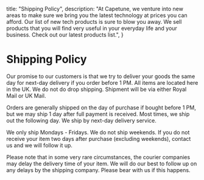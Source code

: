   title: "Shipping Policy",
  description:
    "At Capetune, we venture into new areas to make sure we bring you the latest technology at prices you can afford. Our list of new tech products is sure to blow you away. We sell products that you will find very useful in your everyday life and your business. Check out our latest products list.",
}


# Shipping Policy

Our promise to our customers is that we try to deliver your goods the same day for next-day delivery if you order before 1 PM. All items are located here in the UK. We do not do drop shipping. Shipment will be via either Royal Mail or UK Mail.

Orders are generally shipped on the day of purchase if bought before 1 PM, but we may ship 1 day after full payment is received.  Most times, we ship out the following day. We ship by next-day delivery service.

We only ship Mondays - Fridays. We do not ship weekends. If you do not receive your item two days after purchase (excluding weekends), contact us and we will follow it up.

Please note that in some very rare circumstances, the courier companies may delay the delivery time of your item. We will do our best to follow up on any delays by the shipping company. Please bear with us if this happens.